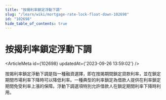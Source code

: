 ```yaml
---
title: "按揭利率鎖定浮動下調"
slug: "/learn/wiki/mortgage-rate-lock-float-down-102698"
id: "102698"
hide_table_of_contents: true
---
```



# 按揭利率鎖定浮動下調

<ArticleMeta id={102698} updatedAt={'2023-09-26 13:59:02'} />
<div className='border-solid border-b border-t-0 my-4 border-[var(--ifm-color-gray-300)]' />

按揭利率鎖定浮動下調是指一種融資選擇，即在按揭期間鎖定貸款利率，並在鎖定期間市場利率下降時可以降低利率。一種典型的利率鎖定為借款人提供在利率鎖定期間免受利率上漲的保障。浮動下調選項特別允許借款人在鎖定期間利率下降時利用。
